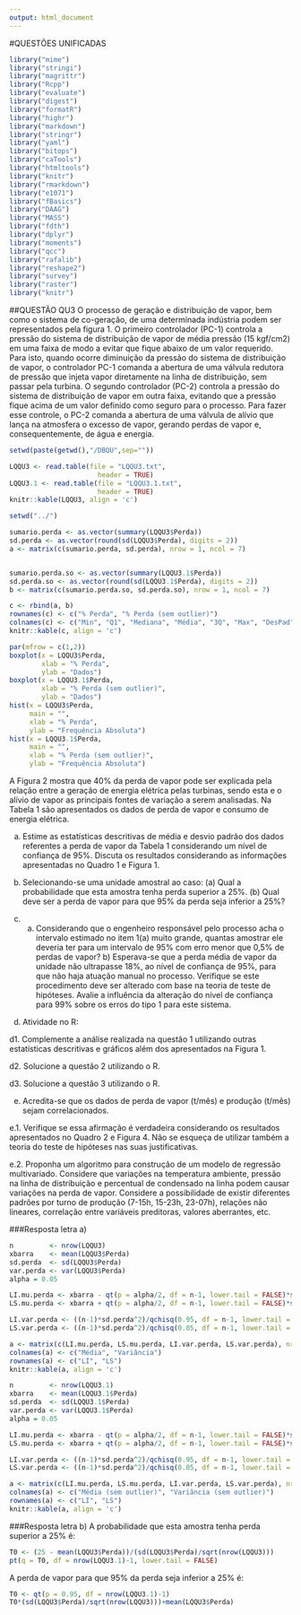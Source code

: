 ```yaml
---
output: html_document
---
```

#QUESTÕES UNIFICADAS
```r
library("mime")
library("stringi")
library("magrittr") 
library("Rcpp")
library("evaluate")
library("digest")
library("formatR")
library("highr")
library("markdown")
library("stringr")
library("yaml")
library("bitops")
library("caTools")
library("htmltools")
library("knitr")
library("rmarkdown")
library("e1071")
library("fBasics")
library("DAAG")
library("MASS")
library("fdth")
library("dplyr")
library("moments")
library("qcc")
library("rafalib")
library("reshape2")
library("survey")
library("raster")
library("knitr")
```

##QUESTÃO QU3
O processo de geração e distribuição de vapor, bem como o sistema de co-geração, de uma determinada indústria podem ser representados pela figura 1. O primeiro controlador (PC-1) controla a pressão do sistema de distribuição de vapor de média pressão (15 kgf/cm2) em uma faixa de modo a evitar que fique abaixo de um valor requerido. Para isto, quando ocorre diminuição da pressão do sistema de distribuição de vapor, o controlador PC-1 comanda a abertura de uma válvula redutora de pressão que injeta vapor diretamente na linha de distribuição, sem passar pela turbina. O segundo controlador (PC-2) controla a pressão do sistema de distribuição de vapor em outra faixa, evitando que a pressão fique acima de um valor definido como seguro para o processo. Para fazer esse controle, o PC-2 comanda a abertura de uma válvula de alívio que lança na atmosfera o excesso de vapor, gerando perdas de vapor e, consequentemente, de água e energia.

```r
setwd(paste(getwd(),"/DBQU",sep=""))

LQQU3 <- read.table(file = "LQQU3.txt",
                      header = TRUE)
LQQU3.1 <- read.table(file = "LQQU3.1.txt",
                      header = TRUE)
knitr::kable(LQQU3, align = 'c')

setwd("../")
```

```r
sumario.perda <- as.vector(summary(LQQU3$Perda))
sd.perda <- as.vector(round(sd(LQQU3$Perda), digits = 2))
a <- matrix(c(sumario.perda, sd.perda), nrow = 1, ncol = 7)


sumario.perda.so <- as.vector(summary(LQQU3.1$Perda))
sd.perda.so <- as.vector(round(sd(LQQU3.1$Perda), digits = 2))
b <- matrix(c(sumario.perda.so, sd.perda.so), nrow = 1, ncol = 7)

c <- rbind(a, b)
rownames(c) <- c("% Perda", "% Perda (sem outlier)")
colnames(c) <- c("Min", "Q1", "Mediana", "Média", "3Q", "Max", "DesPad")
knitr::kable(c, align = 'c')

par(mfrow = c(1,2))
boxplot(x = LQQU3$Perda,
        xlab = "% Perda",
        ylab = "Dados")
boxplot(x = LQQU3.1$Perda,
        xlab = "% Perda (sem outlier)",
        ylab = "Dados")
hist(x = LQQU3$Perda,
     main = "",
     xlab = "% Perda",
     ylab = "Frequência Absoluta")
hist(x = LQQU3.1$Perda,
     main = "",
     xlab = "% Perda (sem outlier)",
     ylab = "Frequência Absoluta")
```

A Figura 2 mostra que 40% da perda de vapor pode ser explicada pela relação entre a geração de energia elétrica pelas turbinas, sendo esta e o alívio de vapor as principais fontes de variação a serem analisadas. Na Tabela 1 são apresentados os dados de perda de vapor e consumo de energia elétrica.

a) Estime as estatísticas descritivas de média e desvio padrão dos dados referentes a perda de vapor da Tabela 1 considerando um nível de confiança de 95%. Discuta os resultados considerando as informações apresentadas no Quadro 1 e Figura 1.

b) Selecionando-se uma unidade amostral ao caso: (a) Qual a probabilidade que esta amostra tenha perda superior a 25%. (b) Qual deve ser a perda de vapor para que 95% da perda seja inferior a 25%?

c) a) Considerando que o engenheiro responsável pelo processo acha o intervalo estimado no item 1(a) muito grande, quantas amostrar ele deveria ter para um intervalo de 95% com erro menor que 0,5% de perdas de vapor? b) Esperava-se que a perda média de vapor da unidade não ultrapasse 18%, ao nível de confiança de 95%, para que não haja atuação manual no processo. Verifique se este procedimento deve ser alterado com base na teoria de teste de hipóteses. Avalie a influência da alteração do nível de confiança para 99% sobre os erros do tipo 1 para este sistema.

d) Atividade no R:

d1. Complemente a análise realizada na questão 1 utilizando outras estatísticas descritivas e gráficos além dos apresentados na Figura 1.

d2. Solucione a questão 2 utilizando o R.

d3. Solucione a questão 3 utilizando o R.

e) Acredita-se que os dados de perda de vapor (t/mês) e produção (t/mês) sejam correlacionados.

e.1. Verifique se essa afirmação é verdadeira considerando os resultados apresentados no Quadro 2 e Figura 4. Não se esqueça de utilizar também a teoria do teste de hipóteses nas suas justificativas.

e.2. Proponha um algoritmo para construção de um modelo de regressão multivariado. Considere que variações na temperatura ambiente, pressão na linha de distribuição e percentual de condensado na linha podem causar variações na perda de vapor. Considere a possibilidade de existir diferentes padrões por turno de produção (7-15h, 15-23h, 23-07h), relações não lineares, correlação entre variáveis preditoras, valores aberrantes, etc.

###Resposta letra a)
```r
n         <- nrow(LQQU3)
xbarra    <- mean(LQQU3$Perda)
sd.perda  <- sd(LQQU3$Perda)
var.perda <- var(LQQU3$Perda)
alpha = 0.05

LI.mu.perda <- xbarra - qt(p = alpha/2, df = n-1, lower.tail = FALSE)*sd.perda/sqrt(n)
LS.mu.perda <- xbarra + qt(p = alpha/2, df = n-1, lower.tail = FALSE)*sd.perda/sqrt(n)

LI.var.perda <- ((n-1)*sd.perda^2)/qchisq(0.95, df = n-1, lower.tail = TRUE)
LS.var.perda <- ((n-1)*sd.perda^2)/qchisq(0.05, df = n-1, lower.tail = TRUE)

a <- matrix(c(LI.mu.perda, LS.mu.perda, LI.var.perda, LS.var.perda), nrow = 2, ncol = 2)
colnames(a) <- c("Média", "Variância")
rownames(a) <- c("LI", "LS")
knitr::kable(a, align = 'c')
```

```r
n         <- nrow(LQQU3.1)
xbarra    <- mean(LQQU3.1$Perda)
sd.perda  <- sd(LQQU3.1$Perda)
var.perda <- var(LQQU3.1$Perda)
alpha = 0.05

LI.mu.perda <- xbarra - qt(p = alpha/2, df = n-1, lower.tail = FALSE)*sd.perda/sqrt(n)
LS.mu.perda <- xbarra + qt(p = alpha/2, df = n-1, lower.tail = FALSE)*sd.perda/sqrt(n)

LI.var.perda <- ((n-1)*sd.perda^2)/qchisq(0.95, df = n-1, lower.tail = TRUE)
LS.var.perda <- ((n-1)*sd.perda^2)/qchisq(0.05, df = n-1, lower.tail = TRUE)

a <- matrix(c(LI.mu.perda, LS.mu.perda, LI.var.perda, LS.var.perda), nrow = 2, ncol = 2)
colnames(a) <- c("Média (sem outlier)", "Variância (sem outlier)")
rownames(a) <- c("LI", "LS")
knitr::kable(a, align = 'c')
```

###Resposta letra b)
A probabilidade que esta amostra tenha perda superior a 25% é:
```r
T0 <- (25 - mean(LQQU3$Perda))/(sd(LQQU3$Perda)/sqrt(nrow(LQQU3)))
pt(q = T0, df = nrow(LQQU3.1)-1, lower.tail = FALSE)
```

A perda de vapor para que 95% da perda seja inferior a 25% é:
```r
T0 <- qt(p = 0.95, df = nrow(LQQU3.1)-1)
T0*(sd(LQQU3$Perda)/sqrt(nrow(LQQU3)))+mean(LQQU3$Perda)
```



